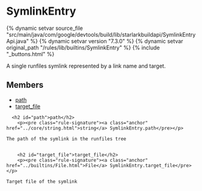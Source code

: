 <html devsite>
<head>
  <meta name="project_path" value="/_project.yaml">
  <meta name="book_path" value="/versions/7.3.0/_book.yaml">
</head>
<body>

<h1 class="page-title" id="modules.SymlinkEntry">SymlinkEntry</h1>

{% dynamic setvar source_file "src/main/java/com/google/devtools/build/lib/starlarkbuildapi/SymlinkEntryApi.java" %}
{% dynamic setvar version "7.3.0" %}
{% dynamic setvar original_path "/rules/lib/builtins/SymlinkEntry" %}
{% include "_buttons.html" %}
<!-- {% raw %} -->

A single runfiles symlink represented by a link name and target.

<h2>Members</h2>
<ul>
    <li>
    <a href="#path">path</a>
  </li>
      <li>
    <a href="#target_file">target_file</a>
  </li>
  </ul>

      <h2 id="path">path</h2>
        <p><pre class="rule-signature"><a class="anchor" href="../core/string.html">string</a> SymlinkEntry.path</pre></p>

    The path of the symlink in the runfiles tree


        <h2 id="target_file">target_file</h2>
        <p><pre class="rule-signature"><a class="anchor" href="../builtins/File.html">File</a> SymlinkEntry.target_file</pre></p>

    Target file of the symlink



</body>
</html>

<!-- {% endraw %} -->
